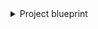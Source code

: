   <details>
<summary>Project blueprint</summary>

```json showLineNumbers

  {
    "identifier": "project",
    "title": "Project",
    "icon": "AzureDevops",
    "schema": {
      "properties": {
        "state": {
          "title": "State",
          "type": "string",
          "icon": "AzureDevops",
          "description": "The current lifecycle state of the project."
        },
        "revision": {
          "title": "Revision",
          "type": "string",
          "icon": "AzureDevops",
          "description": "The revision number, indicating how many times the project configuration has been updated."
        },
        "visibility": {
          "title": "Visibility",
          "type": "string",
          "icon": "AzureDevops",
          "description": "Indicates whether the project is private or public"
        },
        "defaultTeam": {
          "title": "Default Team",
          "type": "string",
          "icon": "Team",
          "description": "Default Team of the project"
        },
        "link": {
          "title": "Link",
          "type": "string",
          "format": "url",
          "icon": "AzureDevops",
          "description": "Link to azure devops project"
        }
      },
      "required": []
    },
    "mirrorProperties": {},
    "calculationProperties": {},
    "aggregationProperties": {},
    "relations": {}
  }
```

</details>
